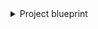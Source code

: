   <details>
<summary>Project blueprint</summary>

```json showLineNumbers

  {
    "identifier": "project",
    "title": "Project",
    "icon": "AzureDevops",
    "schema": {
      "properties": {
        "state": {
          "title": "State",
          "type": "string",
          "icon": "AzureDevops",
          "description": "The current lifecycle state of the project."
        },
        "revision": {
          "title": "Revision",
          "type": "string",
          "icon": "AzureDevops",
          "description": "The revision number, indicating how many times the project configuration has been updated."
        },
        "visibility": {
          "title": "Visibility",
          "type": "string",
          "icon": "AzureDevops",
          "description": "Indicates whether the project is private or public"
        },
        "defaultTeam": {
          "title": "Default Team",
          "type": "string",
          "icon": "Team",
          "description": "Default Team of the project"
        },
        "link": {
          "title": "Link",
          "type": "string",
          "format": "url",
          "icon": "AzureDevops",
          "description": "Link to azure devops project"
        }
      },
      "required": []
    },
    "mirrorProperties": {},
    "calculationProperties": {},
    "aggregationProperties": {},
    "relations": {}
  }
```

</details>
